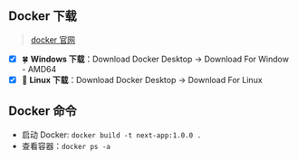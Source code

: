 ## Docker 下载

> [docker 官网](https://www.docker.com/)

- [x] 🍀 **Windows 下载**：Download Docker Desktop -> Download For Window - AMD64
- [x] 🏁 **Linux 下载**：Download Docker Desktop -> Download For Linux

## Docker 命令

- 启动 Docker: `docker build -t next-app:1.0.0 .`
- 查看容器：`docker ps -a`
